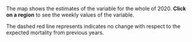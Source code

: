 The map shows the estimates of the variable for the whole of 2020. **Click on a region** to see the weekly values of the variable.

The dashed red line represents  indicates no change with respect to the expected mortality from previous years.
